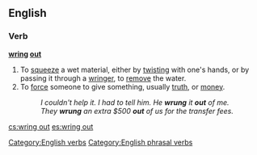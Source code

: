 ==English==

===Verb===
'''[[wring]] [[out]]'''

# To [[squeeze]] a wet material, either by [[twist|twisting]] with one's hands, or by passing it through a [[wringer]], to [[remove]] the water.
# To [[force]] someone to give something, usually [[truth]], or [[money]].
#:''I couldn't help it. I had to tell him. He '''wrung''' it '''out''' of me.''
#:''They '''wrung''' an extra $500 '''out''' of us for the transfer fees.''

[[Category:English verbs]]
[[Category:English phrasal verbs]]

[[cs:wring out]]
[[es:wring out]]